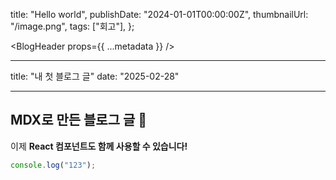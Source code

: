   title: "Hello world",
  publishDate: "2024-01-01T00:00:00Z",
  thumbnailUrl: "/image.png",
  tags: ["회고"],
};

<BlogHeader props={{ ...metadata }} />

<article className="blog-content-article">

---

title: "내 첫 블로그 글"
date: "2025-02-28"

---

# MDX로 만든 블로그 글 🚀

이제 **React 컴포넌트도 함께 사용할 수 있습니다!**

```JavaScript
console.log("123");
```

</article>
